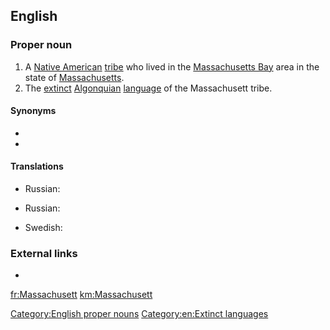 ==English==

===Proper noun===
{{head|en|proper nouns}}

# A [[Native American]] [[tribe]] who lived in the [[Massachusetts Bay]] area in the state of [[Massachusetts]].
# The [[extinct]] [[Algonquian]] [[language]] of the Massachusett tribe.

====Synonyms====
{{checksense}}
* {{l|en|Natick}}
* {{l|en|Wampanoag}}

====Translations====
{{trans-top|tribe}}
* Russian: {{t|ru|массачусет|tr=}}
{{trans-mid}}
{{trans-bottom}}

{{trans-top|language}}
* Russian: {{t|ru|массачусетский|tr=}}
{{trans-mid}}
* Swedish: {{t+|sv|massachusett}}
{{trans-bottom}}

===External links===
* {{ethnologue|code=wam}}

[[Category:English proper nouns]]
[[Category:en:Extinct languages]]

[[fr:Massachusett]]
[[km:Massachusett]]
